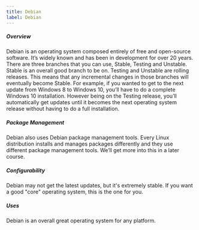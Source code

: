 ```yaml
---
title: Debian
label: Debian
---
```


<h5>Overview</h5>
<p>
  Debian is an operating system composed entirely of free and open-source
  software. It’s widely known and has been in development for over 20 years.
  There are three branches that you can use, Stable, Testing and Unstable.
  Stable is an overall good branch to be on. Testing and Unstable are rolling
  releases. This means that any incremental changes in those branches will
  eventually become Stable. For example, if you wanted to get to the next update
  from Windows 8 to Windows 10, you’ll have to do a complete Windows 10
  installation. However being on the Testing release, you’ll automatically get
  updates until it becomes the next operating system release without having to
  do a full installation.
</p>

<h5>Package Management</h5>
<p>
  Debian also uses Debian package management tools. Every Linux distribution
  installs and manages packages differently and they use different package
  management tools. We’ll get more into this in a later course.
</p>

<h5>Configurability</h5>
<p>
  Debian may not get the latest updates, but it's extremely stable. If you want
  a good "core" operating system, this is the one for you.
</p>

<h5>Uses</h5>
<p>Debian is an overall great operating system for any platform.</p>
